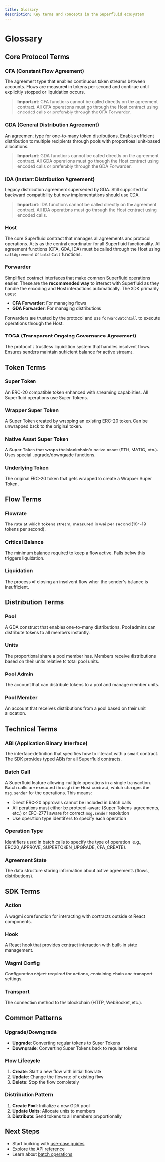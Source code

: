 ```yaml
---
title: Glossary
description: Key terms and concepts in the Superfluid ecosystem
---
```


# Glossary

## Core Protocol Terms

### CFA (Constant Flow Agreement)
The agreement type that enables continuous token streams between accounts. Flows are measured in tokens per second and continue until explicitly stopped or liquidation occurs.

> **Important**: CFA functions cannot be called directly on the agreement contract. All CFA operations must go through the Host contract using encoded calls or preferably through the CFA Forwarder.

### GDA (General Distribution Agreement)
An agreement type for one-to-many token distributions. Enables efficient distribution to multiple recipients through pools with proportional unit-based allocations.

> **Important**: GDA functions cannot be called directly on the agreement contract. All GDA operations must go through the Host contract using encoded calls or preferably through the GDA Forwarder.

### IDA (Instant Distribution Agreement)
Legacy distribution agreement superseded by GDA. Still supported for backward compatibility but new implementations should use GDA.

> **Important**: IDA functions cannot be called directly on the agreement contract. All IDA operations must go through the Host contract using encoded calls.

### Host
The core Superfluid contract that manages all agreements and protocol operations. Acts as the central coordinator for all Superfluid functionality. All agreement functions (CFA, GDA, IDA) must be called through the Host using `callAgreement` or `batchCall` functions.

### Forwarder
Simplified contract interfaces that make common Superfluid operations easier. These are the **recommended way** to interact with Superfluid as they handle the encoding and Host interactions automatically. The SDK primarily uses:
- **CFA Forwarder**: For managing flows
- **GDA Forwarder**: For managing distributions

Forwarders are trusted by the protocol and use `forwardBatchCall` to execute operations through the Host.

### TOGA (Transparent Ongoing Governance Agreement)
The protocol's trustless liquidation system that handles insolvent flows. Ensures senders maintain sufficient balance for active streams.

## Token Terms

### Super Token
An ERC-20 compatible token enhanced with streaming capabilities. All Superfluid operations use Super Tokens.

### Wrapper Super Token
A Super Token created by wrapping an existing ERC-20 token. Can be unwrapped back to the original token.

### Native Asset Super Token
A Super Token that wraps the blockchain's native asset (ETH, MATIC, etc.). Uses special upgrade/downgrade functions.

### Underlying Token
The original ERC-20 token that gets wrapped to create a Wrapper Super Token.

## Flow Terms

### Flowrate
The rate at which tokens stream, measured in wei per second (10^-18 tokens per second).

### Critical Balance
The minimum balance required to keep a flow active. Falls below this triggers liquidation.

### Liquidation
The process of closing an insolvent flow when the sender's balance is insufficient.

## Distribution Terms

### Pool
A GDA construct that enables one-to-many distributions. Pool admins can distribute tokens to all members instantly.

### Units
The proportional share a pool member has. Members receive distributions based on their units relative to total pool units.

### Pool Admin
The account that can distribute tokens to a pool and manage member units.

### Pool Member
An account that receives distributions from a pool based on their unit allocation.

## Technical Terms

### ABI (Application Binary Interface)
The interface definition that specifies how to interact with a smart contract. The SDK provides typed ABIs for all Superfluid contracts.

### Batch Call
A Superfluid feature allowing multiple operations in a single transaction. Batch calls are executed through the Host contract, which changes the `msg.sender` for the operations. This means:
- Direct ERC-20 approvals cannot be included in batch calls
- All perations must either be protocol-aware (Super Tokens, agreements, etc.) or ERC-2771 aware for correct `msg.sender` resolution
- Use operation type identifiers to specify each operation

### Operation Type
Identifiers used in batch calls to specify the type of operation (e.g., ERC20_APPROVE, SUPERTOKEN_UPGRADE, CFA_CREATE).

### Agreement State
The data structure storing information about active agreements (flows, distributions).

## SDK Terms

### Action
A wagmi core function for interacting with contracts outside of React components.

### Hook
A React hook that provides contract interaction with built-in state management.

### Wagmi Config
Configuration object required for actions, containing chain and transport settings.

### Transport
The connection method to the blockchain (HTTP, WebSocket, etc.).

## Common Patterns

### Upgrade/Downgrade
- **Upgrade**: Converting regular tokens to Super Tokens
- **Downgrade**: Converting Super Tokens back to regular tokens

### Flow Lifecycle
1. **Create**: Start a new flow with initial flowrate
2. **Update**: Change the flowrate of existing flow
3. **Delete**: Stop the flow completely

### Distribution Pattern
1. **Create Pool**: Initialize a new GDA pool
2. **Update Units**: Allocate units to members
3. **Distribute**: Send tokens to all members proportionally

## Next Steps

- Start building with [use-case guides](/docs/use-cases/wrap-unwrap)
- Explore the [API reference](/docs/api/essential/super-token)
- Learn about [batch operations](/docs/use-cases/batch-calls)